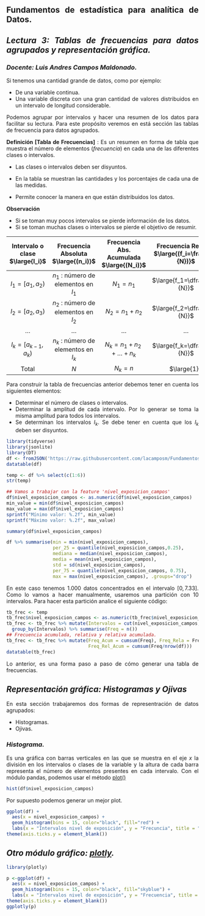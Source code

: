 <div style="text-align: justify">

## **Fundamentos de estadística para analítica de Datos.**

## ***Lectura 3: Tablas de frecuencias para datos agrupados y representación gráfica.***


### ***Docente: Luis Andres Campos Maldonado.***

Si tenemos una cantidad grande de datos, como por ejemplo:

- De una variable continua.
- Una variable discreta con una gran cantidad de valores distribuidos en un intervalo de longitud considerable.

Podemos agrupar por intervalos y hacer una resumen de los datos para facilitar su lectura. Para este propósito veremos en está sección las tablas de frecuencia para datos agrupados.

**Definición [Tabla de Frecuencias]** :  Es un resumen en forma de tabla que muestra el número de elementos $(frecuencia)$ en cada una de las diferentes clases o intervalos.

- Las clases o intervalos deben ser disyuntos.

- En la tabla se muestran las cantidades y los porcentajes de cada una de las medidas.

- Permite conocer la manera en que están distribuidos los datos.

**Observación**   

- Si se toman muy pocos intervalos se pierde información de los datos.
- Si se toman muchas clases o intervalos se pierde el objetivo de resumir.

| Intervalo o clase $\large{I_i}$  | Frecuencia Absoluta $\large{(n_i)}$|Frecuencia Abs. Acumulada $\large{(N_i)}$ | Frecuencia  Relativa $\large{(f_i=\frac{n_i}{N})}$ | Frecuencia Rel. Acumulada $\large{(F_i)}$| 
|:-------------------:|:---:|:---:|:---:|:---:|
| $I_1=[a_1,a_2)$ | $n_1$ : número de elementos en $I_1$ | $N_1=n_1$ | $\large{f_1=\dfrac{n_1}{N}}$ | $\large{F_1=f_1}$  
| $I_2=[a_2,a_3)$ | $n_2$ : número de elementos en $I_2$ | $N_2=n_1+n_2$ | $\large{f_2=\dfrac{n_2}{N}}$ | $\large{F_2=f_1+f_2}$  
$\dots$ | $\dots$ | $\dots$ |  $\dots$ | $\dots$ 
 $I_k=[a_{k-1},a_{k})$ | $n_k$ : número de elementos en $I_k$ | $N_k=n_1+n_2+ \dots + n_k$ | $\large{f_k=\dfrac{n_k}{N}}$ | $\large{F_k}$	
Total | $N$	| $N_k=n$ | $\large{1}$ | $\large{1}$

Para construir la tabla de frecuencias anterior debemos tener en cuenta los siguientes elementos:

- Determinar el número de clases o intervalos. 
- Determinar la amplitud de cada intervalo. Por lo generar se toma la misma amplitud para todos los intervalos.
- Se determinan los intervalos $I_k$. Se debe tener en cuenta que los $I_k$ deben ser disyuntos.

```r
library(tidyverse)
library(jsonlite)
library(DT)
df <- fromJSON('https://raw.githubusercontent.com/lacamposm/Fundamentos_Analitica/main/data/espectro.json')
datatable(df)
```
```r
temp <- df %>% select(c(1:6))
str(temp)
```
```r
## Vamos a trabajar con la feature 'nivel_exposicion_campos'
df$nivel_exposicion_campos <- as.numeric(df$nivel_exposicion_campos)
min_value = min(df$nivel_exposicion_campos)
max_value = max(df$nivel_exposicion_campos)
sprintf("Mínimo valor: %.2f", min_value)
sprintf("Máximo valor: %.2f", max_value)
```

```r
summary(df$nivel_exposicion_campos)
```
```r
df %>% summarise(min = min(nivel_exposicion_campos),
                 per_25 = quantile(nivel_exposicion_campos,0.25),
                 mediana = median(nivel_exposicion_campos),
                 media = mean(nivel_exposicion_campos),
                 std = sd(nivel_exposicion_campos),
                 per_75 = quantile(nivel_exposicion_campos, 0.75), 
                 max = max(nivel_exposicion_campos), .groups="drop")
```
En este caso tenemos $1.000$ datos concentrados en el intervalo $[0,7.33]$. Como lo vamos a hacer manualmente, usaremos una partición con $10$ intervalos. Para hacer esta partición analice el siguiente código:

```r
tb_frec <- temp
tb_frec$nivel_exposicion_campos <- as.numeric(tb_frec$nivel_exposicion_campos)
tb_frec <- tb_frec %>% mutate(Intervalos = cut(nivel_exposicion_campos, breaks=10)) %>%
  group_by(Intervalos) %>% summarise(Freq = n())
## Frecuencia acumulada, relativa y relativa acumulada.
tb_frec <- tb_frec %>% mutate(Freq_Acum = cumsum(Freq), Freq_Rela = Freq/nrow(df),
                              Freq_Rel_Acum = cumsum(Freq/nrow(df)))
datatable(tb_frec)
```

Lo anterior, es una forma paso a paso de cómo generar una tabla de frecuencias.

## ***Representación gráfica: Histogramas y Ojivas***

En esta sección trabajaremos dos formas de representración de datos agrupados:

- Histogramas.
- Ojivas.

### ***Histograma.***

Es una gráfica con barras verticales en las que se muestra en el eje $x$ la división en los intervalos o clases de la variable y la altura de cada barra representa el número de elementos presentes en cada intervalo. Con el módulo pandas, podemos usar el método [plot()](https://pandas.pydata.org/docs/reference/api/pandas.DataFrame.plot.html)

```r
hist(df$nivel_exposicion_campos)
```


Por supuesto podemos generar un mejor plot.

```r
ggplot(df) +
  aes(x = nivel_exposicion_campos) +
  geom_histogram(bins = 15, color="black", fill="red") + 
  labs(x = "Intervalos nivel de exposición", y = "Frecuncia", title = "Histogram")+
theme(axis.ticks.y = element_blank())
```


## ***Otro módulo gráfico: [plotly](https://plotly.com/ggplot2/).***

```r
library(plotly)

p <-ggplot(df) +
  aes(x = nivel_exposicion_campos) +
  geom_histogram(bins = 15, color="black", fill="skyblue") + 
  labs(x = "Intervalos nivel de exposición", y = "Frecuencia", title = "Histogram")+
theme(axis.ticks.y = element_blank())
ggplotly(p)

```
</div>